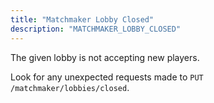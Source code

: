 ```yaml
---
title: "Matchmaker Lobby Closed"
description: "MATCHMAKER_LOBBY_CLOSED"
---
```


The given lobby is not accepting new players.

Look for any unexpected requests made to `PUT /matchmaker/lobbies/closed`.

